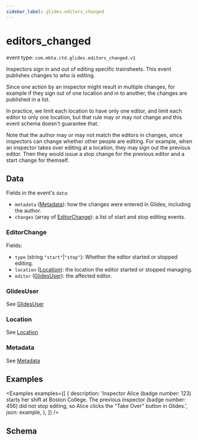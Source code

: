 ```yaml
---
sidebar_label: glides.editors_changed
---
```



# editors_changed

event type: `com.mbta.ctd.glides.editors_changed.v1`

Inspectors sign in and out of editing specific trainsheets. This event publishes changes to who is editing.

Since one action by an inspector might result in
multiple changes, for example if they sign out of one location and in to another, the changes are published in a list.

In practice, we limit each location to have only one editor, and limit each editor to only one location, but that rule may or may not change and this event schema doesn't guarantee that.

Note that the author may or may not match the editors in changes, since inspectors can change whether other people are editing.
For example, when an inspector takes over editing at a location, they may sign out the previous editor.
Then they would issue a stop change for the previous editor and a start change for themself.

## Data

Fields in the event's `data`:

- `metadata` ([Metadata](.#metadata)): how the changes were entered in Glides, including the author.
- `changes` (array of [EditorChange](#editor-change)): a list of start and stop editing events.

### EditorChange

Fields:

- `type` (string `"start"`|`"stop"`): Whether the editor started or stopped editing.
- `location` ([Location](.#location)): the location the editor started or stopped managing.
- `editor` ([GlidesUser](.#glides-user)): the affected editor.

### GlidesUser

See [GlidesUser](.#glidesuser)

### Location

See [Location](.#location)

### Metadata

See [Metadata](.#metadata)

## Examples

<Examples
  examples={[
    {
      description:
        'Inspector Alice (badge number: 123) starts her shift at Boston College. The previous inspector (badge number: 456) did not stop editing, so Alice clicks the "Take Over" button in Glides.',
      json: example,
    },
  ]}
/>

## Schema

<EventSchemaPath event="com.mbta.ctd.glides.editors_changed.v1" />
